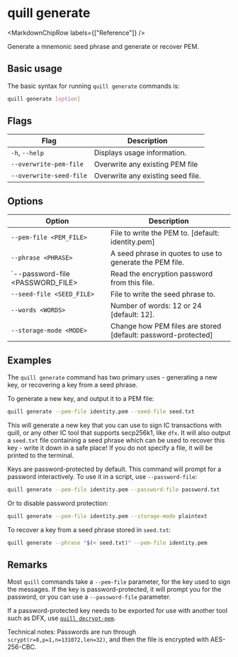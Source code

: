 
# quill generate

<MarkdownChipRow labels={["Reference"]} />

Generate a mnemonic seed phrase and generate or recover PEM.

## Basic usage

The basic syntax for running `quill generate` commands is:

``` bash
quill generate [option]
```

## Flags

| Flag                    | Description                       |
|-------------------------|-----------------------------------|
| `-h`, `--help`          | Displays usage information.       |
| `--overwrite-pem-file`  | Overwrite any existing PEM file   |
| `--overwrite-seed-file` | Overwrite any existing seed file. |

## Options

| Option                           | Description                                                   |
|----------------------------------|---------------------------------------------------------------|
| `--pem-file <PEM_FILE>`          | File to write the PEM to. [default: identity.pem]             |
| `--phrase <PHRASE>`              | A seed phrase in quotes to use to generate the PEM file.      |
| `--password-file <PASSWORD_FILE> | Read the encryption password from this file.                  |
| `--seed-file <SEED_FILE>`        | File to write the seed phrase to.                             |
| `--words <WORDS>`                | Number of words: 12 or 24 [default: 12].                      |
| `--storage-mode <MODE>`          | Change how PEM files are stored [default: password-protected] |

## Examples

The `quill generate` command has two primary uses - generating a new key, or recovering a key from a seed phrase.

To generate a new key, and output it to a PEM file:

```sh
quill generate --pem-file identity.pem --seed-file seed.txt
```

This will generate a new key that you can use to sign IC transactions with quill, or any other IC tool that supports secp256k1, like `dfx`. It will also output a `seed.txt` file containing a seed phrase which can be used to recover this key - write it down in a safe place! If you do not specify a file, it will be printed to the terminal.

Keys are password-protected by default. This command will prompt for a password interactively. To use it in a script, use `--password-file`:

```sh
quill generate --pem-file identity.pem --password-file password.txt
```

Or to disable password protection:

```sh
quill generate --pem-file identity.pem --storage-mode plaintext
```

To recover a key from a seed phrase stored in `seed.txt`:

```sh
quill generate --phrase "$(< seed.txt)" --pem-file identity.pem
```

## Remarks

Most `quill` commands take a `--pem-file` parameter, for the key used to sign the messages. If the key is password-protected, it will prompt you for the password, or you can use a `--password-file` parameter.

If a password-protected key needs to be exported for use with another tool such as DFX, use [`quill decrypt-pem`].

Technical notes: Passwords are run through `scrypt(r=8,p=1,n=131072,len=32)`, and then the file is encrypted with AES-256-CBC.

[`quill decrypt-pem`]: quill-decrypt-pem.mdx
